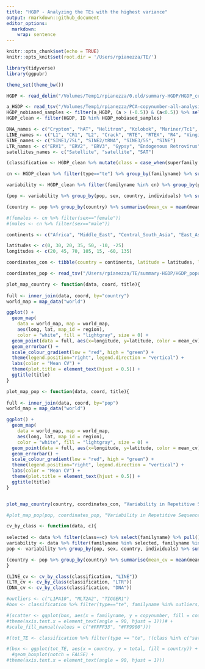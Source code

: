 ```yaml
---
title: "HGDP - Analyzing the TEs with the highest variance"
output: rmarkdown::github_document
editor_options: 
  markdown: 
    wrap: sentence
---
```


```r
knitr::opts_chunk$set(echo = TRUE)
knitr::opts_knit$set(root.dir = '/Users/rpianezza/TE/')
```


```r
library(tidyverse)
library(ggpubr)

theme_set(theme_bw())

HGDP <- read_delim("/Volumes/Temp1/rpianezza/0.old/summary-HGDP/HGDP_cutoff_classified.tsv")

a_HGDP <- read_tsv("/Volumes/Temp1/rpianezza/PCA-copynumber-all-analysis/a_HGDP.tsv")
HGDP_nobiased_samples <- filter(a_HGDP, (a > (-0.5)) & (a<0.5)) %>% select(ID) %>% pull()
HGDP_clean <- filter(HGDP, ID %in% HGDP_nobiased_samples)

DNA_names <- c("Crypton", "hAT", "Helitron", "Kolobok", "Mariner/Tc1", "Merlin", "MuDR", "piggyBac", "DNA transposon")
LINE_names <- c("L1", "CR1", "L2", "Crack", "RTE", "RTEX", "R4", "Vingi", "Tx1", "Penelope")
SINE_names <- c("SINE1/7SL", "SINE2/tRNA", "SINE3/5S", "SINE")
LTR_names <- c("ERV1", "ERV2", "ERV3", "Gypsy", "Endogenous Retrovirus", "LTR Retrotransposon", "Long terminal repeat", "Non-LTR Retrotransposon")
satellites_names <- c("Satellite", "satellite", "SAT")

(classification <- HGDP_clean %>% mutate(class = case_when(superfamily %in% DNA_names ~ "DNA", superfamily %in% LINE_names ~ "LINE", superfamily %in% SINE_names ~ "SINE", superfamily %in% LTR_names ~ "LTR", superfamily %in% satellites_names ~ "satellite")))
```

```r
cn <- HGDP_clean %>% filter(type=="te") %>% group_by(familyname) %>% summarise(mean = mean(copynumber)) %>% filter(mean < 1000) %>% select(familyname) %>% pull()
```

```r
variability <- HGDP_clean %>% filter(familyname %in% cn) %>% group_by(pop, sex, familyname, country) %>% summarise(mean_cn = mean(copynumber), variance = var(copynumber), coeff_var = variance/mean_cn, individuals = n()) %>% ungroup()

(pop <- variability %>% group_by(pop, sex, country, individuals) %>% summarise(mean_cv = mean(coeff_var, na.rm=TRUE), normalized_cv = mean_cv/individuals) %>% arrange(desc(mean_cv)) %>% distinct())

(country <- pop %>% group_by(country) %>% summarise(mean_cv = mean(mean_cv, na.rm = TRUE)) %>% arrange(desc(mean_cv)))

#(females <- cn %>% filter(sex=="female"))
#(males <- cn %>% filter(sex=="male"))
```

```r
continents <- c("Africa", "Middle_East", "Central_South_Asia", "East_Asia", "Europe", "America", "Oceania")

latitudes <- c(0, 30, 20, 35, 50, -10, -25)
longitudes <- c(20, 45, 70, 105, 15, -60, 135)

coordinates_con <- tibble(country = continents, latitude = latitudes, longitude = longitudes)

coordinates_pop <- read_tsv("/Users/rpianezza/TE/summary-HGDP/HGDP_populationcoordinates.txt", col_names = c("pop", "region", "latitude", "longitude")) %>% select(pop, latitude, longitude)
```


```r
plot_map_country <- function(data, coord, title){
  
full <- inner_join(data, coord, by="country")
world_map = map_data("world")

ggplot() +
  geom_map(
    data = world_map, map = world_map,
    aes(long, lat, map_id = region),
    color = "white", fill = "lightgray", size = 0) +
  geom_point(data = full, aes(x=longitude, y=latitude, color = mean_cv), size = 12) + 
  geom_errorbar() + 
  scale_colour_gradient(low = "red", high = "green") + 
  theme(legend.position="right", legend.direction = "vertical") + 
  labs(color = "Mean CV") + 
  theme(plot.title = element_text(hjust = 0.5)) + 
  ggtitle(title)
}

plot_map_pop <- function(data, coord, title){
  
full <- inner_join(data, coord, by="pop")
world_map = map_data("world")

ggplot() +
  geom_map(
    data = world_map, map = world_map,
    aes(long, lat, map_id = region),
    color = "white", fill = "lightgray", size = 0) +
  geom_point(data = full, aes(x=longitude, y=latitude, color = mean_cv), size = 4) + 
  geom_errorbar() + 
  scale_colour_gradient(low = "red", high = "green") + 
  theme(legend.position="right", legend.direction = "vertical") + 
  labs(color = "Mean CV") + 
  theme(plot.title = element_text(hjust = 0.5)) + 
  ggtitle(title)
}


plot_map_country(country, coordinates_con, "Variability in Repetitive Sequence Copynumbers per Continent")

#plot_map_pop(pop, coordinates_pop, "Variability in Repetitive Sequence Copynumbers per Population")
```

```r
cv_by_class <- function(data, c){
  
selected <- data %>% filter(class==c) %>% select(familyname) %>% pull()
variability <- data %>% filter(familyname %in% selected, familyname %in% cn) %>% group_by(pop, sex, familyname, country) %>% summarise(mean_cn = mean(copynumber), variance = var(copynumber), coeff_var = variance/mean_cn, individuals = n()) %>% ungroup()
pop <- variability %>% group_by(pop, sex, country, individuals) %>% summarise(mean_cv = mean(coeff_var, na.rm=TRUE), normalized_cv = mean_cv/individuals) %>% arrange(desc(mean_cv)) %>% distinct()

(country <- pop %>% group_by(country) %>% summarise(mean_cv = mean(mean_cv, na.rm = TRUE)) %>% arrange(desc(mean_cv)))
}
```

```r
(LINE_cv <- cv_by_class(classification, "LINE"))
(LTR_cv <- cv_by_class(classification, "LTR"))
(DNA_cv <- cv_by_class(classification, "DNA"))
```

```r
#outliers <- c("L1PA10", "MLT2A2", "TIGGER1")
#box <- classification %>% filter(type=="te", familyname %in% outliers)

#(scatter <- ggplot(box, aes(x = familyname, y = copynumber, fill = country)) + geom_boxplot(notch = FALSE, width = 0.8, lwd = 0.2, outlier.size = 1.2) +
#theme(axis.text.x = element_text(angle = 90, hjust = 1)))# +
#scale_fill_manual(values = c("#FFFF33", "#FF9900")))
```

```r
#(tot_TE <- classification %>% filter(type == "te", !(class %in% c("satellite", NA))) %>% group_by(ID, pop, country, sex) %>% summarise(total = sum(copynumber)) %>% arrange(desc(total)))

#(box <- ggplot(tot_TE, aes(x = country, y = total, fill = country)) +
  #geom_boxplot(notch = FALSE) +
#theme(axis.text.x = element_text(angle = 90, hjust = 1)))
```


